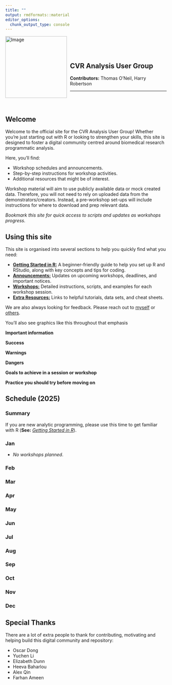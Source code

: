 ```yaml
---
title: ""
output: rmdformats::material
editor_options:
  chunk_output_type: console
---
```


<!---
To do:

- add archive? 

<--->

<div style="text-align: left;">
  <img src="assets/logo/logo.png" alt="Image" style="width: 2in; float: left; margin-right: 10px;">
  <div style="overflow: hidden; padding-top: 10%;">

## **CVR Analysis User Group**    
**Contributors:** Thomas O'Neil, Harry Robertson
<hr>
</div> 
<br>
 
## Welcome

Welcome to the official site for the CVR Analysis User Group! Whether you're just starting out with R or looking to strengthen your skills, this site is designed to foster a digital community centred around biomedical research programmatic analysis. 

Here, you'll find:

- Workshop schedules and announcements.
- Step-by-step instructions for workshop activities.
- Additional resources that might be of interest. 
 
Workshop material will aim to use publicly available data or mock created data. Therefore, you will not need to rely on uploaded data from the demonstrators/creators. Instead, a pre-workshop set-ups will include instructions for where to download and prep relevant data. 

<hint-text style="text-size:1.2em">*Bookmark this site for quick access to scripts and updates as workshops progress.*</hint-text>

<wimr> 

## Using this site

This site is organised into several sections to help you quickly find what you need:

- [**Getting Started in R:**](https://drthomasoneil.github.io/analysis-user-group/0_start.html) A beginner-friendly guide to help you set up R and RStudio, along with key concepts and tips for coding.
- [**Announcements:**](https://drthomasoneil.github.io/analysis-user-group/0_announcements.html) Updates on upcoming workshops, deadlines, and important notices.
- [**Workshops:**](https://drthomasoneil.github.io/analysis-user-group/0_workshops.html) Detailed instructions, scripts, and examples for each workshop session.
- [**Extra Resources:**](https://drthomasoneil.github.io/analysis-user-group/0_cresources.html) Links to helpful tutorials, data sets, and cheat sheets. 

We are also always looking for feedback. Please reach out to [myself](thomas.oneil@sydney.edu.au) or [others](https://drthomasoneil.github.io/analysis-user-group/0_contacts.html).

You'll also see graphics like this throughout that emphasis 

<div class="hint-info">
**Important information**
</div>
<div class="hint-success">
**Success**
</div>
<div class="hint-warning">
**Warnings**
</div>
<div class="hint-danger">
**Dangers**
</div>
<div class="hint-goals">
**Goals to achieve in a session or workshop**
</div>
<div class="hint-practice">
**Practice you should try before moving on**
</div>

<wimr>

## Schedule (2025){.tabset .tabset-fade}

<div class="tab-content">

### Summary

If you are new analytic programming, please use this time to get familiar with R (**See:** [*Getting Started in R*](https://drthomasoneil.github.io/analysis-user-group/0_start.html)).

### Jan

- *No workshops planned*. 

### Feb

### Mar

### Apr

### May

### Jun

### Jul

### Aug

### Sep

### Oct

### Nov

### Dec

</div>

<wimr>

## Special Thanks

There are a lot of extra people to thank for contributing, motivating and helping build this digital community and repository:

- Oscar Dong
- Yuchen Li
- Elizabeth Dunn
- Heeva Baharlou
- Alex Qin
- Farhan Ameen











